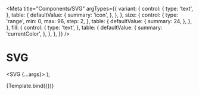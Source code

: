 
<Meta
  title="Components/SVG"
  argTypes={{
    variant: {
      control: {
        type: 'text',
      },
      table: {
        defaultValue: {
          summary: 'icon',
        },
      },
    },
    size: {
      control: {
        type: 'range',
        min: 0,
        max: 96,
        step: 2,
      },
      table: {
        defaultValue: {
          summary: 24,
        },
      },
    },
    fill: {
      control: {
        type: 'text',
      },
      table: {
        defaultValue: {
          summary: 'currentColor',
        },
      },
    },
  }}
/>

# SVG

  <SVG {...args}>
    <path d="M9.9 20.113V13.8415H14.1V20.113H19.35V11.751H22.5L12 2.34375L1.5 11.751H4.65V20.113H9.9Z" />
  </SVG>
);

<Canvas>
  <Story name="Default">{Template.bind({})}</Story>
</Canvas>

<ArgsTable story="Default" />
